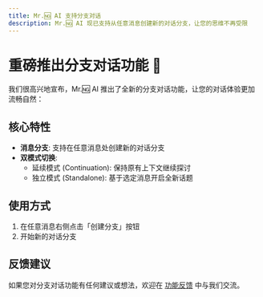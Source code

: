 ```yaml
---
title: Mr.🆖 AI 支持分支对话
description: Mr.🆖 AI 现已支持从任意消息创建新的对话分支，让您的思维不再受限
---
```


# 重磅推出分支对话功能 🎉

我们很高兴地宣布，Mr.🆖 AI 推出了全新的分支对话功能，让您的对话体验更加流畅自然：

## 核心特性

- **消息分支**: 支持在任意消息处创建新的对话分支
- **双模式切换**:
  - 延续模式 (Continuation): 保持原有上下文继续探讨
  - 独立模式 (Standalone): 基于选定消息开启全新话题

## 使用方式

1. 在任意消息右侧点击「创建分支」按钮
2. 开始新的对话分支

## 反馈建议

如果您对分支对话功能有任何建议或想法，欢迎在 [功能反馈](https://github.com/lobehub/lobe-chat/discussions) 中与我们交流。
